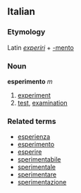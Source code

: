 ==Italian==
===Etymology===
Latin ''[[experiri]]'' + [[-mento]]
===Noun===
'''esperimento''' ''m''

# [[experiment]]
# [[test]], [[examination]]

===Related terms===
*[[esperienza]]
*[[esperimento]]
*[[esperire]]
*[[sperimentabile]]
*[[sperimentale]]
*[[sperimentare]]
*[[sperimentazione]]